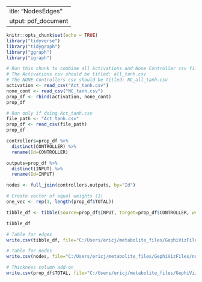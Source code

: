  ---
title: "NodesEdges"
output: pdf_document
---

```{r setup, include=FALSE}
knitr::opts_chunk$set(echo = TRUE)
library("tidyverse")
library("tidygraph")
library("ggraph")
library("igraph")
```

```{r Combine}
# Run this chunk to combine all Activations and None Controller csv files.
# The Activations csv should be titled: all_tanh.csv
# The NONE Controllers csv should be titled: NC_all_tanh.csv
activation <- read_csv("Act_tanh.csv")
none_cont <- read_csv("NC_tanh.csv")
prop_df <- rbind(activation, none_cont)
prop_df
```

```{r}
# Run only if doing Act_tanh.csv
file_path <- "Act_tanh.csv"
prop_df <- read_csv(file_path)
prop_df
```

```{r}
controllers=prop_df %>%
  distinct(CONTROLLER) %>%
  rename(Id=CONTROLLER)

outputs=prop_df %>%
  distinct(INPUT) %>%
  rename(Id=INPUT)

nodes <- full_join(controllers,outputs, by="Id")
```

```{r}
# Create vector of equal weights (1)
one_vec <- rep(1, length(prop_df$TOTAL))

tibble_df <- tibble(source=prop_df$INPUT, target=prop_df$CONTROLLER, weight=one_vec, color_col=prop_df$EDGE, thickness=prop_df$TOTAL)

tibble_df
```

```{r}
# Table for edges
write.csv(tibble_df, file="C:/Users/ericj/metabolite_files/GephiVizFiles/edges_table.csv", row.names=FALSE)

# Table for nodes
write.csv(nodes, file="C:/Users/ericj/metabolite_files/GephiVizFiles/nodes_table_all.csv", row.names=FALSE)

# Thickness column add-on
write.csv(prop_df$TOTAL, file="C:/Users/ericj/metabolite_files/GephiVizFiles/thickness.csv", row.names=FALSE)
```
